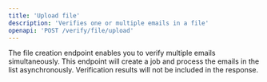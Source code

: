 ```yaml
---
title: 'Upload file'
description: 'Verifies one or multiple emails in a file'
openapi: 'POST /verify/file/upload'
---
```


The file creation endpoint enables you to verify multiple emails simultaneously. This endpoint will create a job and process the emails in the list asynchronously. Verification results will not be included in the response.
